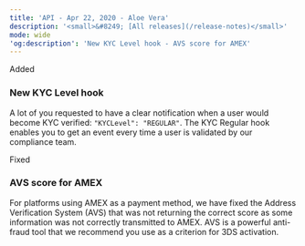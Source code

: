 ```yaml
---  
title: 'API - Apr 22, 2020 - Aloe Vera'  
description: '<small>&#8249; [All releases](/release-notes)</small>'  
mode: wide  
'og:description': 'New KYC Level hook - AVS score for AMEX'  
---  
```

  
  <div class="pill pill-green rn-pill">Added</div> 
  
### New KYC Level hook  

A lot of you requested to have a clear notification when a user would become KYC verified: `"KYCLevel": "REGULAR"`. The KYC Regular hook enables you to get an event every time a user is validated by our compliance team.  
  <div class="pill pill-orange rn-pill">Fixed</div> 
  
### AVS score for AMEX  

For platforms using AMEX as a payment method, we have fixed the Address Verification System (AVS) that was not returning the correct score as some information was not correctly transmitted to AMEX. AVS is a powerful anti-fraud tool that we recommend you use as a criterion for 3DS activation.